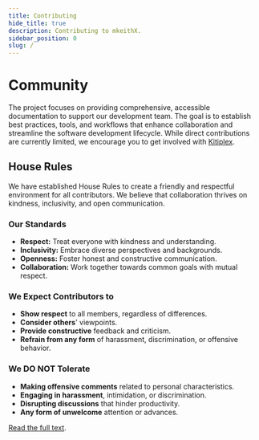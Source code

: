 ```yaml
---
title: Contributing
hide_title: true
description: Contributing to mkeithX.
sidebar_position: 0
slug: /
---
```


<!-- import Contributing from "@site/../CONTRIBUTING.md"; -->

<!-- <Contributing /> -->

# Community 
The project focuses on providing comprehensive, accessible documentation to support our development team. The goal is to establish best practices, tools, and workflows that enhance collaboration and streamline the software development lifecycle. While direct contributions are currently limited, we encourage you to get involved with [Kitiplex](https://github.com/kitiplex).

## House Rules

We have established House Rules to create a friendly and respectful environment for all contributors. We believe that collaboration thrives on kindness, inclusivity, and open communication.

### Our Standards

  - **Respect:** Treat everyone with kindness and understanding.
  - **Inclusivity:** Embrace diverse perspectives and backgrounds.
  - **Openness:** Foster honest and constructive communication.
  - **Collaboration:** Work together towards common goals with mutual respect.

### We Expect Contributors to

  - **Show respect** to all members, regardless of differences.
  - **Consider others**' viewpoints.
  - **Provide constructive** feedback and criticism.
  - **Refrain from any form** of harassment, discrimination, or offensive behavior.

### We DO NOT Tolerate

  - **Making offensive comments** related to personal characteristics.
  - **Engaging in harassment**, intimidation, or discrimination.
  - **Disrupting discussions** that hinder productivity.
  - **Any form of unwelcome** attention or advances.

[Read the full text](https://github.com/mkeithX/mkeithx.github.io/blob/main/CODE_OF_CONDUCT.md).


